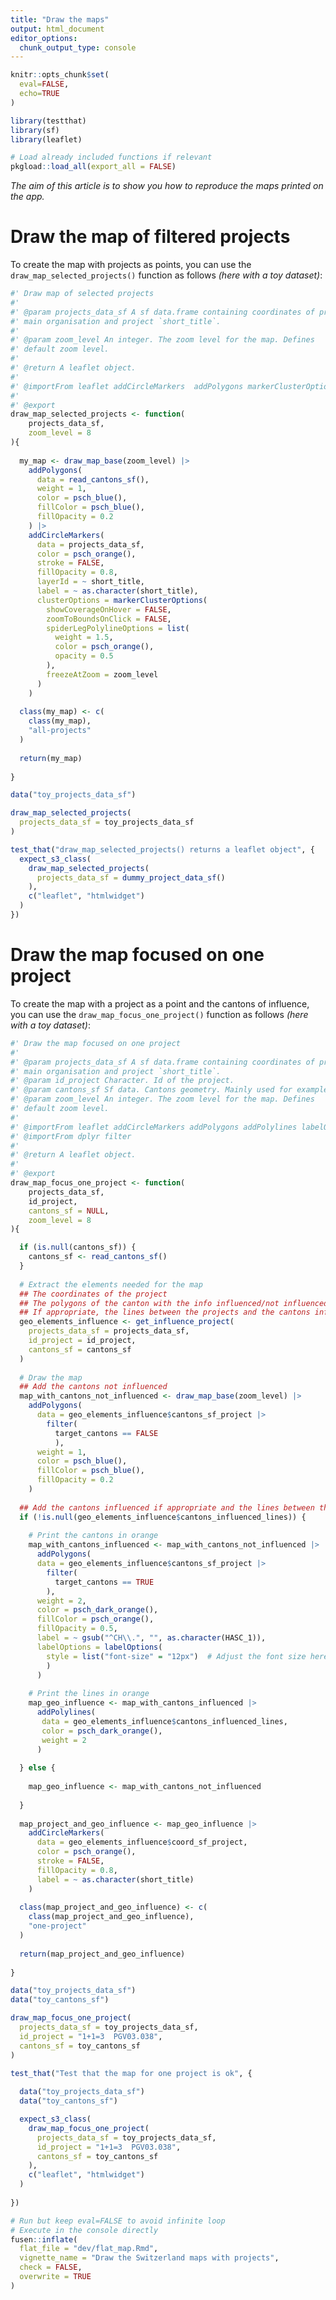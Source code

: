 ```yaml
---
title: "Draw the maps"
output: html_document
editor_options: 
  chunk_output_type: console
---
```


```r
knitr::opts_chunk$set(
  eval=FALSE,
  echo=TRUE
)
```

```r
library(testthat)
library(sf)
library(leaflet)
```

```r
# Load already included functions if relevant
pkgload::load_all(export_all = FALSE)
```

*The aim of this article is to show you how to reproduce the maps printed on the app.*

# Draw the map of filtered projects

To create the map with projects as points, you can use the `draw_map_selected_projects()` function as follows *(here with a toy dataset)*:

```r
#' Draw map of selected projects
#' 
#' @param projects_data_sf A sf data.frame containing coordinates of project 
#' main organisation and project `short_title`.
#' 
#' @param zoom_level An integer. The zoom level for the map. Defines
#' default zoom level.
#' 
#' @return A leaflet object.
#' 
#' @importFrom leaflet addCircleMarkers  addPolygons markerClusterOptions
#' 
#' @export
draw_map_selected_projects <- function(
    projects_data_sf,
    zoom_level = 8
){
  
  my_map <- draw_map_base(zoom_level) |> 
    addPolygons(
      data = read_cantons_sf(),
      weight = 1,
      color = psch_blue(),
      fillColor = psch_blue(),
      fillOpacity = 0.2
    ) |>
    addCircleMarkers(
      data = projects_data_sf,
      color = psch_orange(),
      stroke = FALSE,
      fillOpacity = 0.8,
      layerId = ~ short_title,
      label = ~ as.character(short_title),
      clusterOptions = markerClusterOptions(
        showCoverageOnHover = FALSE,
        zoomToBoundsOnClick = FALSE,
        spiderLegPolylineOptions = list(
          weight = 1.5, 
          color = psch_orange(), 
          opacity = 0.5
        ),
        freezeAtZoom = zoom_level
      )
    )
  
  class(my_map) <- c(
    class(my_map),
    "all-projects"
  )
  
  return(my_map)
  
}
```
  
```r
data("toy_projects_data_sf")

draw_map_selected_projects(
  projects_data_sf = toy_projects_data_sf
)
```
  
```r
test_that("draw_map_selected_projects() returns a leaflet object", {
  expect_s3_class(
    draw_map_selected_projects(
      projects_data_sf = dummy_project_data_sf()
    ),
    c("leaflet", "htmlwidget")
  )
})
```
  
# Draw the map focused on one project

To create the map with a project as a point and the cantons of influence, you can use the `draw_map_focus_one_project()` function as follows *(here with a toy dataset)*:

```r
#' Draw the map focused on one project
#' 
#' @param projects_data_sf A sf data.frame containing coordinates of project 
#' main organisation and project `short_title`.
#' @param id_project Character. Id of the project.
#' @param cantons_sf Sf data. Cantons geometry. Mainly used for examples and unit testing purpose.
#' @param zoom_level An integer. The zoom level for the map. Defines
#' default zoom level.
#' 
#' @importFrom leaflet addCircleMarkers addPolygons addPolylines labelOptions
#' @importFrom dplyr filter
#'  
#' @return A leaflet object.
#' 
#' @export
draw_map_focus_one_project <- function(
    projects_data_sf,
    id_project,
    cantons_sf = NULL,
    zoom_level = 8
){

  if (is.null(cantons_sf)) {
    cantons_sf <- read_cantons_sf()
  }
  
  # Extract the elements needed for the map
  ## The coordinates of the project
  ## The polygons of the canton with the info influenced/not influenced
  ## If appropriate, the lines between the projects and the cantons influenced
  geo_elements_influence <- get_influence_project(
    projects_data_sf = projects_data_sf,
    id_project = id_project,
    cantons_sf = cantons_sf
  )
  
  # Draw the map
  ## Add the cantons not influenced
  map_with_cantons_not_influenced <- draw_map_base(zoom_level) |> 
    addPolygons(
      data = geo_elements_influence$cantons_sf_project |> 
        filter(
          target_cantons == FALSE
          ),
      weight = 1,
      color = psch_blue(),
      fillColor = psch_blue(),
      fillOpacity = 0.2
    ) 
   
  ## Add the cantons influenced if appropriate and the lines between the project and them
  if (!is.null(geo_elements_influence$cantons_influenced_lines)) {
    
    # Print the cantons in orange
    map_with_cantons_influenced <- map_with_cantons_not_influenced |> 
      addPolygons(
      data = geo_elements_influence$cantons_sf_project |> 
        filter(
          target_cantons == TRUE
        ),
      weight = 2,
      color = psch_dark_orange(),
      fillColor = psch_orange(),
      fillOpacity = 0.5,
      label = ~ gsub("^CH\\.", "", as.character(HASC_1)), 
      labelOptions = labelOptions(
        style = list("font-size" = "12px")  # Adjust the font size here
        )
      ) 
    
    # Print the lines in orange
    map_geo_influence <- map_with_cantons_influenced |> 
      addPolylines(
       data = geo_elements_influence$cantons_influenced_lines, 
       color = psch_dark_orange(), 
       weight = 2
      )
      
  } else {
    
    map_geo_influence <- map_with_cantons_not_influenced
    
  }
    
  map_project_and_geo_influence <- map_geo_influence |>
    addCircleMarkers(
      data = geo_elements_influence$coord_sf_project,
      color = psch_orange(),
      stroke = FALSE,
      fillOpacity = 0.8,
      label = ~ as.character(short_title)
    )
  
  class(map_project_and_geo_influence) <- c(
    class(map_project_and_geo_influence),
    "one-project"
  )
  
  return(map_project_and_geo_influence)
  
}
```
  
```r
data("toy_projects_data_sf")
data("toy_cantons_sf")

draw_map_focus_one_project(
  projects_data_sf = toy_projects_data_sf,
  id_project = "1+1=3  PGV03.038", 
  cantons_sf = toy_cantons_sf
)
```
  
```r
test_that("Test that the map for one project is ok", {
  
  data("toy_projects_data_sf")
  data("toy_cantons_sf")

  expect_s3_class(
    draw_map_focus_one_project(
      projects_data_sf = toy_projects_data_sf,
      id_project = "1+1=3  PGV03.038", 
      cantons_sf = toy_cantons_sf
    ),
    c("leaflet", "htmlwidget")
  )
  
})
```
  
```r
# Run but keep eval=FALSE to avoid infinite loop
# Execute in the console directly
fusen::inflate(
  flat_file = "dev/flat_map.Rmd", 
  vignette_name = "Draw the Switzerland maps with projects",
  check = FALSE,
  overwrite = TRUE
)
```

